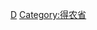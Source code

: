 {{Navbox
|bodyclass=hlist

|state      = autocollapse<!--autocollapse、uncollapsed、collapsed、plain、off-->
|name       = 得农省行政区划
|title      = [[越南]][[得農省|得农省]]行政区划
|image      = [[file:Flag of Vietnam.svg|border|50px|越南国旗]]
|above      =
|abovestyle = 
|listclass  = hlist

|group1 = [[省辖市]]（1）
| list1 =
*[[嘉義市 (越南)|嘉義市]]
|group2 = [[县]]（7）
| list2 =
*[[格桔縣]]
*[[得格朗县]]
*[[得明县]]
*[[得热勒县]]
*[[得双县]]
*[[克容诺县]]
*[[绥德县 (越南)|绥德县]]
|belowstyle = text-align: left;
|below      = 参阅：[[越南县级以上行政区列表]]
}}<noinclude>
[[Category:越南二级行政区模板|D]]
[[Category:得农省]]
</noinclude>